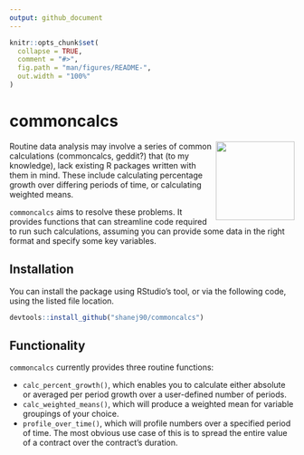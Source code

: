 ```yaml
---
output: github_document
---
```


<!-- README.md is generated from README.Rmd. Please edit that file -->

```r
knitr::opts_chunk$set(
  collapse = TRUE,
  comment = "#>",
  fig.path = "man/figures/README-",
  out.width = "100%"
)
```

# commoncalcs

<!-- badges: start -->
<img src='man/figures/logo.png' align="right" height="139" />
<!-- badges: end -->

Routine data analysis may involve a series of common calculations (commoncalcs, geddit?) that (to my knowledge), lack existing R packages written with them in mind. These include calculating percentage growth over differing periods of time, or calculating weighted means.

`commoncalcs` aims to resolve these problems. It provides functions that can streamline code required to run such calculations, assuming you can provide some data in the right format and specify some key variables.

## Installation

You can install the package using RStudio's tool, or via the following code, using the listed file location.
```r
devtools::install_github("shanej90/commoncalcs")
```

## Functionality
`commoncalcs` currently provides three routine functions:

* `calc_percent_growth()`, which enables you to calculate either absolute or averaged per period growth over a user-defined number of periods.
* `calc_weighted_means()`, which will produce a weighted mean for variable groupings of your choice.
* `profile_over_time()`, which will profile numbers over a specified period of time. The most obvious use case of this is to spread the entire value of a contract over the contract's duration.

